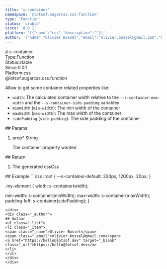 ```yaml
---
title: 's-container'
namespace: '@lotsof.sugarcss.css.function'
type: 'Function'
status: 'stable'
since: '0.0.1'
platform: '[{"name":"css","description":""}]'
author: '{"name":"Olivier Bossel","email":"olivier.bossel@gmail.com","url":"https://hello@lotsof.dev"}'
---
```

<div class="docmap-mdx">
# s-container
<div class="_metas">
<div class="_type"><span class="_type-label">Type:</span><span class="_type-value">Function</span></div>
<div class="_status"><span class="_status-label">Status:</span><span class="_status-value -stable">stable</span></div>
<div class="_since"><span class="_since-label">Since:</span><span class="_since-value">0.0.1</span></div>
<div class="_platform"><span class="_platform-label">Platform:</span><span class="_platform-value -css">css</span></div>
</div>
<div class="_namespace">@lotsof.sugarcss.css.function</div>
<div class="_description">
<p>Allow to get some container related properties like:</p>
<ul>
<li><code>width</code>: The calculated container width relative to the <code>--s-container-max-width</code> and the <code>--s-container-side-padding</code> variables</li>
<li><code>minWidth</code> (<code>min-width</code>): The min width of the container</li>
<li><code>maxWidth</code> (<code>max-width</code>): The max width of the container</li>
<li><code>sidePadding</code> (<code>side-padding</code>): The side padding of the container</li>
</ul>

</div>
<div class="_params">
## Params
<ol class="_list">
<li class="_item">
<span class="_name">prop<span class="_required">*</span></span><span class="_default"></span> <span class="_type">String</span>
<p class="_description">The container property wanted</p>
</li>
</ol>
</div>
<div class="_return">
## Return
<ol class="_list">
<li class="_item">
<span class="_description">The generated css</span><span class="_default"></span><span class="_type">Css</span>
</li>
</ol>
</div>
<div class="_examples">
## Example
```css
:root {
   --s-container-default: 320px, 1200px, 20px;
}

.my-element {
   width: s-container(width);

   min-width: s-container(minWidth);
   max-width: s-container(maxWidth);
   padding-left: s-container(sidePadding);
}
```
</div>
<div class="_author">
## Author
<ul class="_list">
<li class="_item">
<span class="_name">Olivier Bossel</span>
<span class="_email">olivier.bossel@gmail.com</span>
<a href="https://hello@lotsof.dev" target="_blank" class="_url">https://hello@lotsof.dev</a>
</li>
</ul>
</div>
</div>